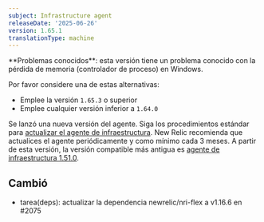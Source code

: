 ```yaml
---
subject: Infrastructure agent
releaseDate: '2025-06-26'
version: 1.65.1
translationType: machine
---
```


<Callout variant="caution">
  **Problemas conocidos**: esta versión tiene un problema conocido con la pérdida de memoria (controlador de proceso) en Windows.
</Callout>

Por favor considere una de estas alternativas:

* Emplee la versión `1.65.3` o superior
* Emplee cualquier versión inferior a `1.64.0`

Se lanzó una nueva versión del agente. Siga los procedimientos estándar para [actualizar el agente de infraestructura](https://docs.newrelic.com/docs/infrastructure/install-configure-manage-infrastructure/update-or-uninstall/update-infrastructure-agent). New Relic recomienda que actualices el agente periódicamente y como mínimo cada 3 meses. A partir de esta versión, la versión compatible más antigua es [agente de infraestructura 1.51.0](https://docs.newrelic.com/docs/release-notes/infrastructure-release-notes/infrastructure-agent-release-notes/new-relic-infrastructure-agent-1510/).

## Cambió

* tarea(deps): actualizar la dependencia newrelic/nri-flex a v1.16.6 en #2075